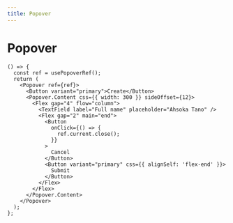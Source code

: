 ```yaml
---
title: Popover
---
```


# Popover

```tsx preview
() => {
  const ref = usePopoverRef();
  return (
    <Popover ref={ref}>
      <Button variant="primary">Create</Button>
      <Popover.Content css={{ width: 300 }} sideOffset={12}>
        <Flex gap="4" flow="column">
          <TextField label="Full name" placeholder="Ahsoka Tano" />
          <Flex gap="2" main="end">
            <Button
              onClick={() => {
                ref.current.close();
              }}
            >
              Cancel
            </Button>
            <Button variant="primary" css={{ alignSelf: 'flex-end' }}>
              Submit
            </Button>
          </Flex>
        </Flex>
      </Popover.Content>
    </Popover>
  );
};
```
